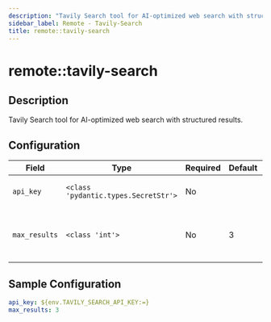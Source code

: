 ```yaml
---
description: "Tavily Search tool for AI-optimized web search with structured results."
sidebar_label: Remote - Tavily-Search
title: remote::tavily-search
---
```


# remote::tavily-search

## Description

Tavily Search tool for AI-optimized web search with structured results.

## Configuration

| Field | Type | Required | Default | Description |
|-------|------|----------|---------|-------------|
| `api_key` | `<class 'pydantic.types.SecretStr'>` | No |  | The Tavily Search API Key |
| `max_results` | `<class 'int'>` | No | 3 | The maximum number of results to return |

## Sample Configuration

```yaml
api_key: ${env.TAVILY_SEARCH_API_KEY:=}
max_results: 3
```
